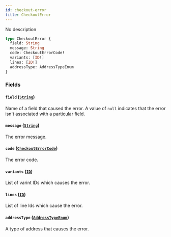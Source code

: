 ```yaml
---
id: checkout-error
title: CheckoutError
---
```


No description

```graphql
type CheckoutError {
  field: String
  message: String
  code: CheckoutErrorCode!
  variants: [ID!]
  lines: [ID!]
  addressType: AddressTypeEnum
}
```

### Fields

#### `field` ([`String`](../../../developer/api-reference/scalars/string))

Name of a field that caused the error. A value of `null` indicates that the error isn't associated with a particular field.

#### `message` ([`String`](../../../developer/api-reference/scalars/string))

The error message.

#### `code` ([`CheckoutErrorCode`](../../../developer/api-reference/enums/checkout-error-code))

The error code.

#### `variants` ([`ID`](../../../developer/api-reference/scalars/id))

List of varint IDs which causes the error.

#### `lines` ([`ID`](../../../developer/api-reference/scalars/id))

List of line Ids which cause the error.

#### `addressType` ([`AddressTypeEnum`](../../../developer/api-reference/enums/address-type-enum))

A type of address that causes the error.

